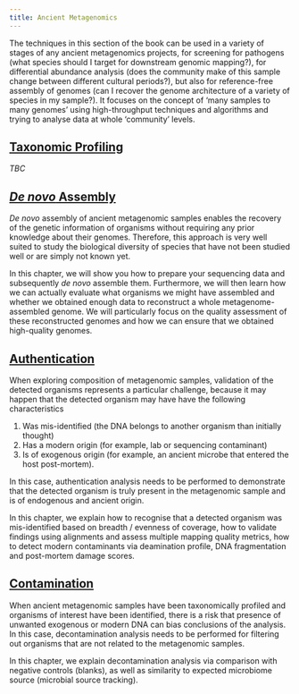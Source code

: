 ```yaml
---
title: Ancient Metagenomics
---
```


The techniques in this section of the book can be used in a variety of stages of any ancient metagenomics projects, for screening for pathogens (what species should I target for downstream genomic mapping?), for differential abundance analysis (does the community make of this sample change between different cultural periods?), but also for reference-free assembly of genomes (can I recover the genome architecture of a variety of species in my sample?). It focuses on the concept of 'many samples to many genomes' using high-throughput techniques and algorithms and trying to analyse data at whole 'community' levels.

## [Taxonomic Profiling](taxonomic-profiling.qmd)


<!-- TODO -->

_TBC_


## [_De novo_ Assembly](denovo-assembly.qmd)

_De novo_ assembly of ancient metagenomic samples enables the recovery of the genetic information of organisms without requiring any prior knowledge about their genomes. Therefore, this approach is very well suited to study the biological diversity of species that have not been studied well or are simply not known yet.

In this chapter, we will show you how to prepare your sequencing data and subsequently _de novo_ assemble them. Furthermore, we will then learn how we can actually evaluate what organisms we might have assembled and whether we obtained enough data to reconstruct a whole metagenome-assembled genome. We will particularly focus on the quality assessment of these reconstructed genomes and how we can ensure that we obtained high-quality genomes.

## [Authentication](authentication.qmd)

When exploring composition of metagenomic samples, validation of the detected organisms represents a particular challenge, because it may happen that the detected organism may have have the following characteristics

1. Was mis-identified (the DNA belongs to another organism than initially thought)
2. Has a modern origin (for example, lab or sequencing contaminant)
3. Is of exogenous origin (for example, an ancient microbe that entered the host post-mortem). 

In this case, authentication analysis needs to be performed to demonstrate that the detected organism is truly present in the metagenomic sample and is of endogenous and ancient origin.

In this chapter, we explain how to recognise that a detected organism was mis-identified based on breadth / evenness of coverage, how to validate findings using alignments and assess multiple mapping quality metrics, how to detect modern contaminants via deamination profile, DNA fragmentation and post-mortem damage scores.

## [Contamination](contamination.qmd)

When ancient metagenomic samples have been taxonomically profiled and organisms of interest have been identified, there is a risk that presence of unwanted exogenous or modern DNA can bias conclusions of the analysis.
In this case, decontamination analysis needs to be performed for filtering out organisms that are not related to the metagenomic samples.

In this chapter, we explain decontamination analysis via comparison with negative controls (blanks), as well as similarity to expected microbiome source (microbial source tracking).